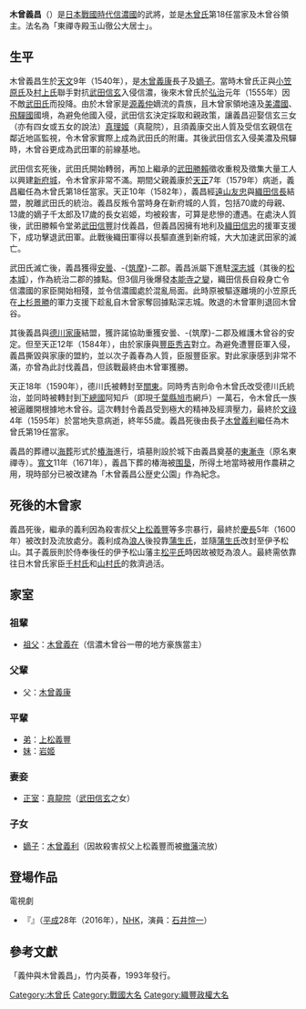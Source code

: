 {{日本武士
|名稱= 木曾義昌
|圖片名稱= 
|圖片大小= 
|圖片說明= 
|時代= [[戰國時代_(日本)|戰國時代]] - [[安土桃山時代|安土桃山時代]]
|出生日期= 天文9年（1540年）
|出生地點= 
|逝世日期= 1595年4月26日
|逝世地點= 
|假名= 
|羅馬字= 
|幼名= 
|改名= 
|别名=義政 
|諡号= 
|神号= 
|戒名= 東禅寺殿玉山徹公大居士
|洗禮名= 
|墓所= 東漸寺（千葉県旭市網戸） 
|朝廷官位= 左馬頭、伊予守
|幕府職位=  
|主君=  木曾義康→武田信玄→勝頼→織田信長→北条氏直→徳川家康→豊臣秀吉→徳川家康
|藩= 
|氏族= 木曾氏（藤原姓）
|父母= 木曾義康
|養父= 
|養母= 
|兄弟=義昌、上松義豊、岩姫
|姐妹= 
|正室=真竜院
|側室=
|嗣子=千太郎、義利、義春、義通、娘（毛利高政正室）
|嗣女=
|養子= 
|養女=
}}
{{japanese|japanese=木曾 義昌|kana=きそ よしまさ|romaji=Kiso Yoshimasa}}
'''木曾義昌'''（{{bd|1540年||1595年|4月26日|catIdx=K}}）是[[日本戰國時代|日本戰國時代]][[信濃國|信濃國]]的武將，並是[[木曾氏|木曾氏]]第18任當家及木曾谷領主。法名為「東禪寺殿玉山徹公大居士」。

== 生平 ==
木曾義昌生於[[天文|天文]]9年（1540年），是[[木曾義康|木曾義康]]長子及[[嫡子|嫡子]]。當時木曾氏正與[[小笠原氏|小笠原氏]]及[[村上氏|村上氏]]聯手對抗[[武田信玄|武田信玄]]入侵信濃，後來木曾氏於[[弘治_(日本)|弘治]]元年（1555年）因不敵[[武田氏|武田氏]]而投降。由於木曾家是[[源義仲|源義仲]]嫡流的貴族，且木曾家領地遠及[[美濃國|美濃國]]、[[飛驒國|飛驒國]]國境，為避免他國入侵，武田信玄決定採取和親政策，讓義昌迎娶信玄三女（亦有四女或五女的說法）[[真龍院|真理姬]]（真龍院），且須義康交出人質及受信玄親信在鄰近地區監視，令木曾家實際上成為武田氏的附庸。其後武田信玄入侵美濃及飛驒時，木曾谷更成為武田軍的前線基地。

武田信玄死後，武田氏開始轉弱，再加上繼承的[[武田勝賴|武田勝賴]]徵收重稅及徵集大量工人以興建[[新府城|新府城]]，令木曾家非常不滿。期間父親義康於[[天正_(日本)|天正]]7年（1579年）病逝，義昌繼任為木曾氏第18任當家。天正10年（1582年），義昌經[[遠山友忠|遠山友忠]]與[[織田信長|織田信長]]結盟，脫離武田氏的統治。義昌反叛令當時身在新府城的人質，包括70歲的母親、13歲的嫡子千太郎及17歲的長女岩姬，均被殺害，可算是悲慘的遭遇。在處決人質後，武田勝賴令堂弟[[武田信豐_(甲斐武田氏)|武田信豐]]討伐義昌，但義昌因擁有地利及[[織田信忠|織田信忠]]的援軍支援下，成功擊退武田軍。此戰後織田軍得以長驅直進到新府城，大大加速武田家的滅亡。

武田氏滅亡後，義昌獲得[[安曇郡|安曇]]、-{[[筑摩郡|筑摩]]}-二郡。義昌派屬下進駐[[深志城|深志城]]（其後的[[松本城|松本城]]），作為統治二郡的據點。但3個月後爆發[[本能寺之變|本能寺之變]]，織田信長自殺身亡令信濃國的家臣開始相殘，並令信濃國處於混亂局面。此時原被驅逐離境的小笠原氏在[[上杉景勝|上杉景勝]]的軍力支援下趁亂自木曾家奪回據點深志城。敗退的木曾軍則退回木曾谷。

其後義昌與[[德川家康|德川家康]]結盟，獲許諾協助重獲安曇、-{筑摩}-二郡及維護木曾谷的安定。但至天正12年（1584年），由於家康與[[豐臣秀吉|豐臣秀吉]]對立。為避免遭豐臣軍入侵，義昌撕毀與家康的盟約，並以次子義春為人質，臣服豐臣家。對此家康感到非常不滿，亦曾為此討伐義昌，但該戰最終由木曾軍獲勝。

天正18年（1590年），德川氏被轉封至[[關東地方|關東]]。同時秀吉則命令木曾氏改受德川氏統治，並同時被轉封到[[下總國|下總國]]阿知戶（即現[[千葉縣|千葉縣]][[旭市|旭市]]網戶）一萬石，令木曾氏一族被逼離開根據地木曾谷。這次轉封令義昌受到極大的精神及經濟壓力，最終於[[文祿|文祿]]4年（1595年）於當地失意病逝，終年55歲。義昌死後由長子[[木曾義利|木曾義利]]繼任為木曾氏第19任當家。

義昌的葬禮以[[海葬|海葬]]形式於[[椿海|椿海]]進行，墳墓則設於城下由義昌奠基的[[東漸寺_(旭市)|東漸寺]]（原名東禪寺）。[[寬文|寬文]]11年（1671年），義昌下葬的椿海被[[围垦|围垦]]，所得土地當時被用作農耕之用，現時部分已被改建為「木曾義昌公歴史公園」作為紀念。

== 死後的木曾家 ==
義昌死後，繼承的義利因為殺害叔父[[上松義豐|上松義豐]]等多宗暴行，最終於[[慶長|慶長]]5年（1600年）被改封及流放處分。義利成為[[浪人|浪人]]後投靠[[蒲生氏|蒲生氏]]，並隨[[蒲生氏|蒲生氏]]改封至伊予松山。其子義辰則於侍奉後任的伊予松山藩主[[松平氏|松平氏]]時因故被貶為浪人。最終需依靠往日木曾氏家臣[[千村氏|千村氏]]和[[山村氏|山村氏]]的救濟過活。

== 家室 ==
=== 祖輩 ===
*[[祖父|祖父]]：[[木曾義在|木曾義在]]（信濃木曾谷一帶的地方豪族當主）

=== 父輩 ===
*父：[[木曾義康|木曾義康]]

=== 平輩 ===
*[[弟|弟]]：[[上松義豐|上松義豐]]
*[[妹|妹]]：[[岩姬|岩姬]]

=== 妻妾 ===
*[[正室|正室]]：[[真龍院|真龍院]]（[[武田信玄|武田信玄]]之女）

=== 子女 ===
*[[嫡子|嫡子]]：[[木曾義利|木曾義利]]（因故殺害叔父上松義豐而被[[撤藩|撤藩]]流放）

== 登場作品 ==
;電視劇
*『{{lang|ja|真田丸}}』（[[平成|平成]]28年（2016年），[[NHK|NHK]]，演員：[[石井愃一|石井愃一]]）

== 參考文獻 ==
「義仲與木曾義昌」，竹内英春，1993年發行。

{{先代次代|[[木曾氏|木曾氏]]|第18任當家<br />1579年－1595年|[[木曾義康|木曾義康]]|[[木曾義利|木曾義利]]}}

{{DEFAULTSORT:Kiso Yoshimasa}}

[[Category:木曾氏|Category:木曾氏]]
[[Category:戰國大名|Category:戰國大名]]
[[Category:織豐政權大名|Category:織豐政權大名]]